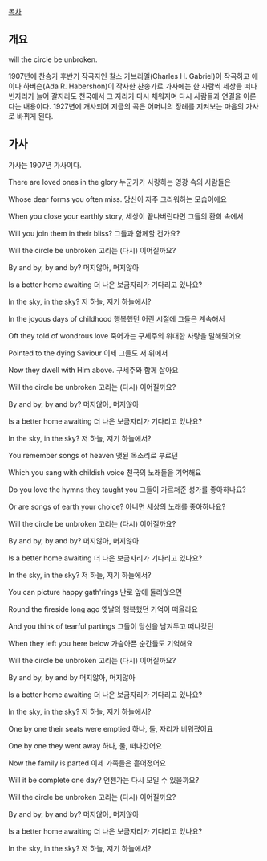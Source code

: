 [[목차]]

== 개요 ==
will the circle be unbroken.

1907년에 찬송가 후반기 작곡자인 찰스 가브리엘(Charles H. Gabriel)이 작곡하고 에이다 하버슨(Ada R. Habershon)이 작사한 찬송가로 가사에는 한 사람씩 세상을 떠나 빈자리가 늘어 갈지라도 천국에서 그 자리가 다시 채워지며 다시 사람들과 연결을 이룬다는 내용이다. 1927년에 개사되어 지금의 곡은 어머니의 장례를 지켜보는 마음의 가사로 바뀌게 된다.

{{{#!html
<iframe width="560" height="315" src="//www.youtube.com/embed/eO3shXu8Vqo" frameborder="0" allowfullscreen></iframe>}}}


== 가사 ==
가사는 1907년 가사이다.




There are loved ones in the glory 
누군가가 사랑하는 영광 속의 사람들은

Whose dear forms you often miss. 
당신이 자주 그리워하는 모습이에요

When you close your earthly story, 
세상이 끝나버린다면 그들의 환희 속에서

Will you join them in their bliss? 
그들과 함께할 건가요?

Will the circle be unbroken 
고리는 (다시) 이어질까요?

By and by, by and by? 
머지않아, 머지않아

Is a better home awaiting 
더 나은 보금자리가 기다리고 있나요?

In the sky, in the sky? 
저 하늘, 저기 하늘에서?

 

In the joyous days of childhood 
행복했던 어린 시절에 그들은 계속해서

Oft they told of wondrous love
죽어가는 구세주의 위대한 사랑을 말해줬어요

Pointed to the dying Saviour
이제 그들도 저 위에서

Now they dwell with Him above.
구세주와 함께 살아요



Will the circle be unbroken
고리는 (다시) 이어질까요? 

By and by, by and by?
머지않아, 머지않아

Is a better home awaiting
더 나은 보금자리가 기다리고 있나요?

In the sky, in the sky?
저 하늘, 저기 하늘에서?

 

You remember songs of heaven 
앳된 목소리로 부르던

Which you sang with childish voice
천국의 노래들을 기억해요

Do you love the hymns they taught you
그들이 가르쳐준 성가를 좋아하나요?

Or are songs of earth your choice? 
아니면 세상의 노래를 좋아하나요?



Will the circle be unbroken
고리는 (다시) 이어질까요? 

By and by, by and by?
머지않아, 머지않아

Is a better home awaiting
더 나은 보금자리가 기다리고 있나요?

In the sky, in the sky?
저 하늘, 저기 하늘에서?



You can picture happy gath'rings
난로 앞에 둘러앉으면

Round the fireside long ago
옛날의 행복했던 기억이 떠올라요

And you think of tearful partings
그들이 당신을 남겨두고 떠나갔던

When they left you here below
가슴아픈 순간들도 기억해요


 
Will the circle be unbroken
​고리는 (다시) 이어질까요? 

By and by, by and by
머지않아, 머지않아

Is a better home awaiting
더 나은 보금자리가 기다리고 있나요?

In the sky, in the sky?
저 하늘, 저기 하늘에서?

 

One by one their seats were emptied
하나, 둘, 자리가 비워졌어요

One by one they went away
하나, 둘, 떠나갔어요

Now the family is parted
이제 가족들은 흩어졌어요

Will it be complete one day?
언젠가는 다시 모일 수 있을까요? 

Will the circle be unbroken
고리는 (다시) 이어질까요? 

By and by, by and by?
머지않아, 머지않아

Is a better home awaiting
더 나은 보금자리가 기다리고 있나요?

In the sky, in the sky?
저 하늘, 저기 하늘에서?
